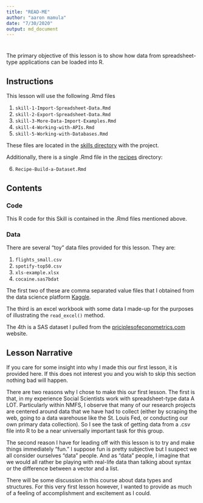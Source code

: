 ```yaml
---
title: "READ-ME"
author: "aaron mamula"
date: "7/30/2020"
output: md_document
---
```


# {.tabset .tabset-fade .tabset-pills}

The primary objective of this lesson is to show how data from spreadsheet-type applications can be loaded into R. 

## Instructions

This lesson will use the following .Rmd files

1. ```skill-1-Import-Spreadsheet-Data.Rmd```
2. ```skill-2-Export-Spreadsheet-Data.Rmd```
3. ```skill-3-More-Data-Import-Examples.Rmd```
4. ```skill-4-Working-with-APIs.Rmd```
5. ```skill-5-Working-with-Databases.Rmd```

These files are located in the [skills directory](https://github.com/aaronmams/rHD-skill-1-Data-Import/tree/master/skills) with the project.

Additionally, there is a single .Rmd file in the [recipes](https://github.com/aaronmams/rHD-skill-1-Data-Import/tree/master/recipes) directory:

6. ```Recipe-Build-a-Dataset.Rmd```

## Contents {.tabset}

### Code 

This R code for this Skill is contained in the .Rmd files mentioned above.

### Data

There are several "toy" data files provided for this lesson. They are:

1. ```flights_small.csv```
2. ```spotify-top50.csv```
3. ```xls-example.xlsx```
4. ```cocaine.sas7bdat```

The first two of these are comma separated value files that I obtained from the data science platform [Kaggle](https://www.kaggle.com/). 

The third is an excel workbook with some data I made-up for the purposes of illustrating the ```read_excel()``` method. 

The 4th is a SAS dataset I pulled from the [priciplesofeconometrics.com](http://www.principlesofeconometrics.com/sas.htm) website.

## Lesson Narrative

If you care for some insight into why I made this our first lesson, it is provided here. If this does not interest you and you wish to skip this section nothing bad will happen.

There are two reasons why I chose to make this our first lesson. The first is that, in my experience Social Scientists work with spreadsheet-type data A LOT. Particularly within NMFS, I observe that many of our research projects are centered around data that we have had to collect (either by scraping the web, going to a data warehouse like the St. Louis Fed, or conducting our own primary data collection). So I see the task of getting data from a .csv file into R to be a near universally important task for this group.

The second reason I have for leading off with this lesson is to try and make things immediately "fun." I suppose fun is pretty subjective but I suspect we all consider ourselves "data" people. And as "data" people, I imagine that we would all rather be playing with real-life data than talking about syntax or the difference between a vector and a list. 

There will be some discussion in this course about data types and structures. For this very first lesson however, I wanted to provide as much of a feeling of accomplishment and excitement as I could.